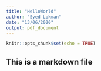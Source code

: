 ```yaml
---
title: "HelloWorld"
author: "Syed Lokman"
date: "13/06/2020"
output: pdf_document
---
```


```r
knitr::opts_chunk$set(echo = TRUE)
```

## This is a markdown file